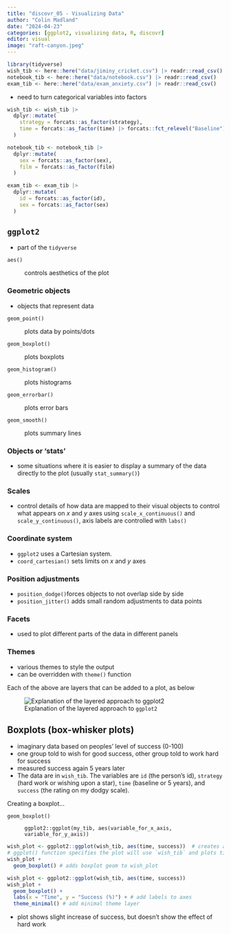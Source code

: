 ```yaml
---
title: "discovr_05 - Visualizing Data"
author: "Colin Madland"
date: "2024-04-23"
categories: [ggplot2, visualizing data, R, discovr]
editor: visual
image: "raft-canyon.jpeg"
---
```


```r
library(tidyverse)
wish_tib <- here::here("data/jiminy_cricket.csv") |> readr::read_csv()
notebook_tib <- here::here("data/notebook.csv") |> readr::read_csv()
exam_tib <- here::here("data/exam_anxiety.csv") |> readr::read_csv()
```

-   need to turn categorical variables into factors

```r
wish_tib <- wish_tib |>
  dplyr::mutate(
    strategy = forcats::as_factor(strategy),
    time = forcats::as_factor(time) |> forcats::fct_relevel("Baseline")
  )
```

```r
notebook_tib <- notebook_tib |>
  dplyr::mutate(
    sex = forcats::as_factor(sex),
    film = forcats::as_factor(film)
  )
```

```r
exam_tib <- exam_tib |>
  dplyr::mutate(
    id = forcats::as_factor(id),
    sex = forcats::as_factor(sex)
  )
```

## `ggplot2`

-   part of the `tidyverse`

`aes()`

:   controls aesthetics of the plot

### Geometric objects

-   objects that represent data

`geom_point()`

:   plots data by points/dots

`geom_boxplot()`

:   plots boxplots

`geom_histogram()`

:   plots histograms

`geom_errorbar()`

:   plots error bars

`geom_smooth()`

:   plots summary lines

### Objects or 'stats'

-   some situations where it is easier to display a summary of the data directly to the plot (usually `stat_summary()`)

### Scales

-   control details of how data are mapped to their visual objects to control what appears on *x* and *y* axes using `scale_x_continuous()` and `scale_y_continuous()`, axis labels are controlled with `labs()`

### Coordinate system

-   `ggplot2` uses a Cartesian system.
-   `coord_cartesian()` sets limits on *x* and *y* axes

### Position adjustments

-   `position_dodge()`forces objects to not overlap side by side
-   `position_jitter()` adds small random adjustments to data points

### Facets

-   used to plot different parts of the data in different panels

### Themes

-   various themes to style the output
-   can be overridden with `theme()` function

Each of the above are layers that can be added to a plot, as below

![Explanation of the layered approach to `ggplot2`](ggplot.png)

## Boxplots (box-whisker plots)

-   imaginary data based on peoples' level of success (0-100)
-   one group told to wish for good success, other group told to work hard for success
-   measured success again 5 years later
-   The data are in `wish_tib`. The variables are `id` (the person’s id), `strategy` (hard work or wishing upon a star), `time` (baseline or 5 years), and `success` (the rating on my dodgy scale).

Creating a boxplot...

`geom_boxplot()`

:   `ggplot2::ggplot(my_tib, aes(variable_for_x_axis, variable_for_y_axis))`

```r
wish_plot <- ggplot2::ggplot(wish_tib, aes(time, success))  # creates an object called `wish_plot` that contains the boxplot
# ggplot() function specifies the plot will use `wish_tib` and plots time on *x* and success on *y*
wish_plot +
  geom_boxplot() # adds boxplot geom to wish_plot
```

```r
wish_plot <- ggplot2::ggplot(wish_tib, aes(time, success))
wish_plot +
  geom_boxplot() +
  labs(x = "Time", y = "Success (%)") + # add labels to axes
  theme_minimal() # add minimal theme layer
```

-   plot shows slight increase of success, but doesn't show the effect of hard work